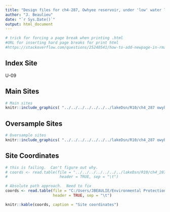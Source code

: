 ```yaml
---
title: "Design files for ch4-287, Owhyee reservoir, under 'low' water levels"
author: "J. Beaulieu"
date: "`r Sys.Date()`"
output: html_document
---
```


```r
# trick for forcing a page break when printing .html
#URL for inserting hard page breaks for print html
#https://stackoverflow.com/questions/25240541/how-to-add-newpage-in-rmarkdown-in-a-smart-way
```

## Index Site
U-09

## Main Sites
```r
# Main sites
knitr::include_graphics( "../../../../../../../lakeDsn/R10/ch4_287 owyhee/ch4_287_low/287_lowMain.png")
```
<P style="page-break-before: always">
  
  

## Oversample Sites
```r
# Oversample sites
knitr::include_graphics( "../../../../../../../lakeDsn/R10/ch4_287 owyhee/ch4_287_low/287_lowOver.png")
```

<P style="page-break-before: always">
## Site Coordinates
```r
# this is failing.  Can't figure out why.
# coords <- read.table(file = "../../../../../../../lakeDsn/R10/ch4_287 owyhee/ch4_287_low/ch4_287_lowSites.txt",
#                       header = TRUE, sep = "\t")

# Absolute path approach.  Need to fix
coords <- read.table(file = "C:/Users/JBEAULIE/Environmental Protection Agency (EPA)/SuRGE Survey of Reservoir Greenhouse gas Emissions - Documents/lakeDsn/R10/ch4_287 owyhee/ch4_287_low/ch4_287_lowSites.txt",
                     header = TRUE, sep = "\t")

knitr::kable(coords, caption = "Site coordinates")
```